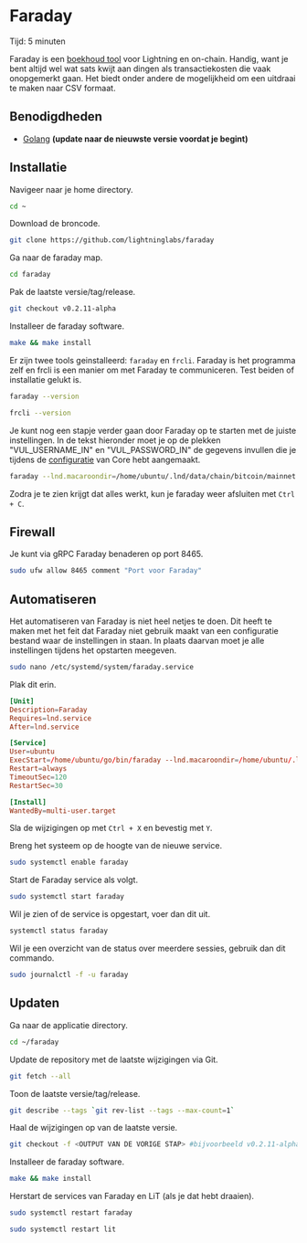 
# Faraday

<Callout emoji="&#x2139;">
	Tijd: 5 minuten
</Callout>

Faraday is een [boekhoud tool](https://lightning.engineering/posts/2020-09-15-faraday-accounting) voor Lightning en on-chain. Handig, want je bent altijd wel wat sats kwijt aan dingen als transactiekosten die vaak onopgemerkt gaan. Het biedt onder andere de mogelijkheid om een uitdraai te maken naar CSV formaat.

## Benodigdheden

* [Golang](/raspberry-pi/common-dependencies#golang) **\(update naar de nieuwste versie voordat je begint\)**

## Installatie

Navigeer naar je home directory.

```bash
cd ~
```

Download de broncode.

```bash
git clone https://github.com/lightninglabs/faraday
```

Ga naar de faraday map.

```bash
cd faraday
```

Pak de laatste versie/tag/release.

```bash
git checkout v0.2.11-alpha
```

Installeer de faraday software.

```bash
make && make install
```

Er zijn twee tools geinstalleerd: `faraday` en `frcli`. Faraday is het programma zelf en frcli is een manier om met Faraday te communiceren. Test beiden of installatie gelukt is.

```bash
faraday --version

frcli --version
```

Je kunt nog een stapje verder gaan door Faraday op te starten met de juiste instellingen. In de tekst hieronder moet je op de plekken "VUL_USERNAME_IN" en "VUL_PASSWORD_IN" de gegevens invullen die je tijdens de [configuratie](/bitcoin-core/configure-and-start) van Core hebt aangemaakt.

```bash
faraday --lnd.macaroondir=/home/ubuntu/.lnd/data/chain/bitcoin/mainnet --lnd.tlscertpath=/home/ubuntu/.lnd/tls.cert --lnd.rpcserver=127.0.0.1:10009 --connect_bitcoin --bitcoin.host=127.0.0.1:8332 --bitcoin.user=VUL_USERNAME_IN --bitcoin.password=VUL_PASSWORD_IN
```

Zodra je te zien krijgt dat alles werkt, kun je faraday weer afsluiten met `Ctrl + C`.

## Firewall

Je kunt via gRPC Faraday benaderen op port 8465.

```bash
sudo ufw allow 8465 comment "Port voor Faraday"
```

## Automatiseren

Het automatiseren van Faraday is niet heel netjes te doen. Dit heeft te maken met het feit dat Faraday niet gebruik maakt van een configuratie bestand waar de instellingen in staan. In plaats daarvan moet je alle instellingen tijdens het opstarten meegeven.

```bash
sudo nano /etc/systemd/system/faraday.service
```

Plak dit erin.

```toml
[Unit]
Description=Faraday
Requires=lnd.service
After=lnd.service

[Service]
User=ubuntu
ExecStart=/home/ubuntu/go/bin/faraday --lnd.macaroondir=/home/ubuntu/.lnd/data/chain/bitcoin/mainnet --lnd.tlscertpath=/home/ubuntu/.lnd/tls.cert --lnd.rpcserver=127.0.0.1:10009 --connect_bitcoin --bitcoin.host=127.0.0.1:8332 --bitcoin.user=VUL_USERNAME_IN --bitcoin.password=VUL_PASSWORD_IN
Restart=always
TimeoutSec=120
RestartSec=30

[Install]
WantedBy=multi-user.target
```

Sla de wijzigingen op met `Ctrl + X` en bevestig met `Y`.

Breng het systeem op de hoogte van de nieuwe service.

```bash
sudo systemctl enable faraday
```

Start de Faraday service als volgt.

```bash
sudo systemctl start faraday
```

Wil je zien of de service is opgestart, voer dan dit uit.

```bash
systemctl status faraday
```

Wil je een overzicht van de status over meerdere sessies, gebruik dan dit commando.

```bash
sudo journalctl -f -u faraday
```

## Updaten

Ga naar de applicatie directory.

```bash
cd ~/faraday
```

Update de repository met de laatste wijzigingen via Git.

```bash
git fetch --all
```

Toon de laatste versie/tag/release.

```bash
git describe --tags `git rev-list --tags --max-count=1`
```

Haal de wijzigingen op van de laatste versie.

```bash
git checkout -f <OUTPUT VAN DE VORIGE STAP> #bijvoorbeeld v0.2.11-alpha
```

Installeer de faraday software.

```bash
make && make install
```

Herstart de services van Faraday en LiT (als je dat hebt draaien).

```bash
sudo systemctl restart faraday

sudo systemctl restart lit
```